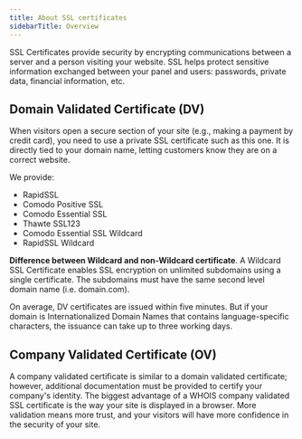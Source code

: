 ---
title: About SSL certificates
sidebarTitle: Overview
---

SSL Certificates provide security by encrypting communications between a server and a person visiting your website. SSL helps protect sensitive information exchanged between your panel and users: passwords, private data, financial information, etc.

## Domain Validated Certificate (DV)

When visitors open a secure section of your site (e.g., making a payment by credit card), you need to use a private SSL certificate such as this one. It is directly tied to your domain name, letting customers know they are on a correct website.

We provide:

  * RapidSSL
  * Comodo Positive SSL
  * Comodo Essential SSL
  * Thawte SSL123
  * Comodo Essential SSL Wildcard
  * RapidSSL Wildcard



**Difference between Wildcard and non-Wildcard certificate**. A Wildcard SSL Certificate enables SSL encryption on unlimited subdomains using a single certificate. The subdomains must have the same second level domain name (i.e. domain.com).

On average, DV certificates are issued within five minutes. But if your domain is Internationalized Domain Names that contains language-specific characters, the issuance can take up to three working days.

## Company Validated Certificate (OV)

A company validated certificate is similar to a domain validated certificate; however, additional documentation must be provided to certify your company's identity. The biggest advantage of a WHOIS company validated SSL certificate is the way your site is displayed in a browser. More validation means more trust, and your visitors will have more confidence in the security of your site.